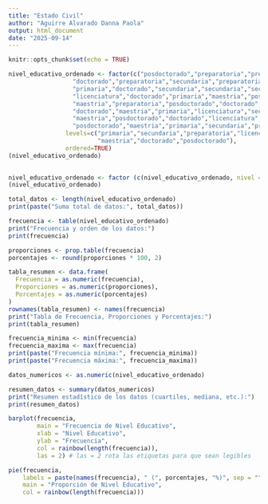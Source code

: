 ---
title: "Estado Civil"
author: "Aguirre Alvarado Danna Paola"
output: html_document
date: "2025-09-14"
---

```{r setup, include=FALSE}
knitr::opts_chunk$set(echo = TRUE)
```

```{r}
nivel_educativo_ordenado <- factor(c("posdoctorado","preparatoria","preparatoria","doctorado","primaria",
                  "doctorado","preparatoria","secundaria","preparatoria","preparatoria",
                  "primaria","doctorado","secundaria","secundaria","secundaria",
                  "licenciatura","doctorado","primaria","maestria","posdoctorado",
                  "maestria","preparatoria","posdoctorado","doctorado","preparatoria",
                  "doctorado","maestria","primaria","licenciatura","secundaria",
                  "maestria","posdoctorado","doctorado","licenciatura","doctorado",
                  "posdoctorado","maestria","primaria","secundaria","preparatoria"),
                levels=c("primaria","secundaria","preparatoria","licenciatura",
                         "maestria","doctorado","posdoctorado"),
                ordered=TRUE)
(nivel_educativo_ordenado)
               
```

```{r}
nivel_educativo_ordenado <- factor (c(nivel_educativo_ordenado, nivel = nivel_educativo_ordenado, ordered = TRUE))
(nivel_educativo_ordenado)
```

```{r}
total_datos <- length(nivel_educativo_ordenado)
print(paste("Suma total de datos:", total_datos))
```

```{r}
frecuencia <- table(nivel_educativo_ordenado)
print("Frecuencia y orden de los datos:")
print(frecuencia)

```

```{r}
proporciones <- prop.table(frecuencia)
porcentajes <- round(proporciones * 100, 2)

tabla_resumen <- data.frame(
  Frecuencia = as.numeric(frecuencia),
  Proporciones = as.numeric(proporciones),
  Porcentajes = as.numeric(porcentajes)
)
rownames(tabla_resumen) <- names(frecuencia)
print("Tabla de Frecuencia, Proporciones y Porcentajes:")
print(tabla_resumen)
```

```{r}
frecuencia_minima <- min(frecuencia)
frecuencia_maxima <- max(frecuencia)
print(paste("Frecuencia mínima:", frecuencia_minima))
print(paste("Frecuencia máxima:", frecuencia_maxima))
```

```{r}
datos_numericos <- as.numeric(nivel_educativo_ordenado)
```

```{r}
resumen_datos <- summary(datos_numericos)
print("Resumen estadístico de los datos (cuartiles, mediana, etc.):")
print(resumen_datos)
```

```{r}
barplot(frecuencia,
        main = "Frecuencia de Nivel Educativo",
        xlab = "Nivel Educativo",
        ylab = "Frecuencia",
        col = rainbow(length(frecuencia)),
        las = 2) # las = 2 rota las etiquetas para que sean legibles
```




```{r}
pie(frecuencia,
    labels = paste(names(frecuencia), " (", porcentajes, "%)", sep = ""),
    main = "Proporción de Nivel Educativo",
    col = rainbow(length(frecuencia)))
```


```{r}
```



